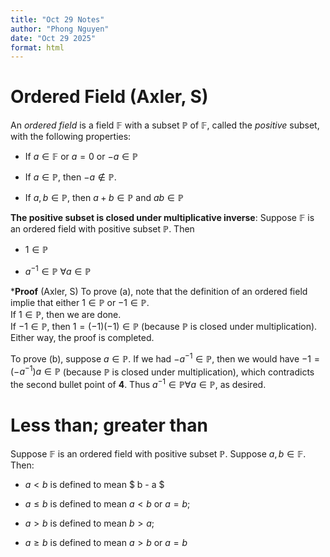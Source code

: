 ```yaml
---
title: "Oct 29 Notes"
author: "Phong Nguyen"
date: "Oct 29 2025"
format: html
---
```


# Ordered Field (Axler, S)
An *ordered field* is a field $\mathbb{F}$ with a subset $\mathbb{P}$ of $\mathbb{F}$, called the *positive* subset, with the following properties:

+ If $a \in \mathbb{F}$ or $a = 0$ or $-a \in \mathbb{P}$

+ If $a \in \mathbb{P}$, then $-a \notin \mathbb{P}$.

+ If $a,b \in \mathbb{P}$, then $a+b \in \mathbb{P}$ and $ab \in \mathbb{P}$

**The positive subset is closed under multiplicative inverse**: Suppose $\mathbb{F}$ is an ordered field with positive subset $\mathbb{P}$. Then

+ $1 \in \mathbb{P}$

+ $a^{-1} \in \mathbb{P}$  $\forall a \in \mathbb{P}$

***Proof** (Axler, S) 
To prove (a), note that the definition of an ordered field implie that either $1 \in \mathbb{P}$ or $-1 \in \mathbb{P}$. <br />
If $1 \in \mathbb{P}$, then we are done. <br />
If $-1 \in \mathbb{P}$, then $1 = (-1)(-1) \in \mathbb{P}$ (because $\mathbb{P}$ is closed under multiplication). Either way, the proof is completed.<br />

To prove (b), suppose $a \in \mathbb{P}$. If we had $-a^{-1} \in \mathbb{P}$, then we would have $-1 = (-a^{-1})a \in \mathbb{P}$ (because $\mathbb{P}$ is closed under multiplication), which contradicts the second bullet point of **4**. Thus $a^{-1} \in \mathbb{P} \forall a \in \mathbb{P}$, as desired.

# Less than; greater than

Suppose $\mathbb{F}$ is an ordered field with positive subset $\mathbb{P}$. Suppose $a,b \in \mathbb{F}$. Then:

+ $a < b$ is defined to mean $ b - a \in \mathbb{P}$

+ $a \le b$ is defined to mean $a < b$ or  $a = b$;

+ $a > b$ is defined to mean $b > a$;

+ $a \ge b$ is defined to mean $a>b$ or $a = b$